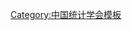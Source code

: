 {{Navbox
| name   = 中国统计学会第七届理事会
| title  = [[中国统计学会]]第七届理事会
| above  = 2005年11月－2010年1月
| bodyclass = hlist
| group1 = 会长
| list1  = [[李德水]]
| group2 = 副会长
| list2  = 
* [[徐一帆]]
* [[章国荣]]
* [[李强|李　强]]
* [[邵宗明]]
* [[贺铿|贺　铿]]
* [[崔述强]]
* [[薛军|薛　军]]
* [[姜国钧]]
* [[潘建新]]
* [[杜昌祚]]
* [[卜新民]]
* [[胡安荣]]
* [[薛政|薛　政]]
* [[袁卫|袁　卫]]
* [[邱东|邱　东]]
* [[施建军]]
* [[曾五一]]
* [[蒋萍|蒋　萍]]
* [[肖红叶]]
* [[耿直|耿　直]]
* [[杨振海]]
* [[张丽川]]
| group3 = 秘书长
| list3  = [[李纲|李　纲]]
| group4 = 副秘书长
| list4  = 
* [[隋胜利]]
* [[陈博东]]
* [[张军|张　军]]
| group5 = 顾问
| list5  = 
* [[张塞|张　塞]]
* [[刘洪|刘　洪]]
* [[朱之鑫]]
* [[郑家亨]]
* [[卢春恒]]
* [[翟立功]]
* [[林贤郁]]
* [[张为民]]
| group6 = 
| list6  = 
}}<noinclude>
{{collapsible option}}
[[Category:中国统计学会模板]]
</noinclude>